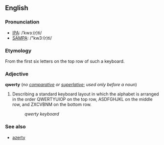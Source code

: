 ==English==
===Pronunciation===
*[[IPA]]: /ˈkwɜː(r)ti/
*[[SAMPA]]: /"kw3:(r)ti/

===Etymology===
From the first six letters on the top row of such a keyboard.

===Adjective===
'''qwerty''' (''no [[comparative]] or [[superlative]]''; ''used only before a noun'')

#Describing a standard keyboard layout in which the alphabet is arranged in the order QWERTYUIOP on the top row, ASDFGHJKL on the middle row, and ZXCVBNM on the bottom row.
#:''qwerty keyboard''

===See also===
*[[azerty]]